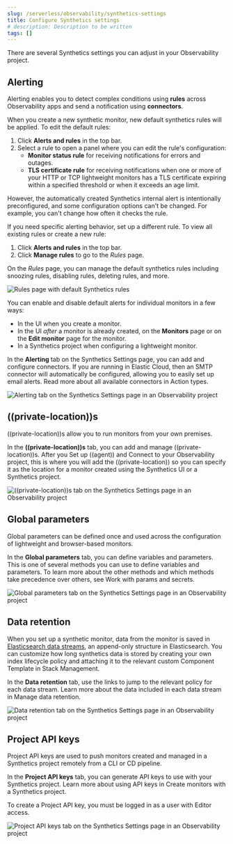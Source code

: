 ```yaml
---
slug: /serverless/observability/synthetics-settings
title: Configure Synthetics settings
# description: Description to be written
tags: []
---
```


<p><DocBadge template="technical preview" /></p>

<div id="synthetics-settings"></div>

There are several Synthetics settings you can adjust in your Observability project.

<div id="synthetics-settings-alerting"></div>

## Alerting

Alerting enables you to detect complex conditions using **rules** across Observability apps
and send a notification using **connectors**.

When you create a new synthetic monitor, new default synthetics rules will be applied.
To edit the default rules:

1. Click **Alerts and rules** in the top bar.
1. Select a rule to open a panel where you can edit the rule's configuration:
    * **Monitor status rule** for receiving notifications for errors and outages.
    * **TLS certificate rule** for receiving notifications when one or more of your HTTP or TCP
        lightweight monitors has a TLS certificate expiring within a specified threshold or when
        it exceeds an age limit.

However, the automatically created Synthetics internal alert is intentionally preconfigured,
and some configuration options can't be changed.
For example, you can't change how often it checks the rule.

If you need specific alerting behavior, set up a different rule.
To view all existing rules or create a new rule:

1. Click **Alerts and rules** in the top bar.
1. Click **Manage rules** to go to the _Rules_ page.

On the _Rules_ page, you can manage the default synthetics rules including snoozing rules,
disabling rules, deleting rules, and more.

![Rules page with default Synthetics rules](../images/synthetics-settings-disable-default-rules.png)

<DocCallOut title="Note">

You can enable and disable default alerts for individual monitors in a few ways:

* In the UI when you <DocLink slug="/serverless/observability/synthetics-get-started-ui">create a monitor</DocLink>.
* In the UI _after_ a monitor is already created, on the **Monitors** page
    or on the **Edit monitor** page for the monitor.
* In a Synthetics project when <DocLink slug="/serverless/observability/synthetics-lightweight">configuring a lightweight monitor</DocLink>.

</DocCallOut>

In the **Alerting** tab on the Synthetics Settings page, you can add and configure connectors.
If you are running in Elastic Cloud, then an SMTP connector will automatically be configured,
allowing you to easily set up email alerts.
Read more about all available connectors in <DocLink slug="/serverless/observability/create-anomaly-alert-rule" section="action-types">Action types</DocLink>.

![Alerting tab on the Synthetics Settings page in an Observability project](../images/synthetics-settings-alerting.png)

<div id="synthetics-settings-private-locations"></div>

## ((private-location))s

((private-location))s allow you to run monitors from your own premises.

In the **((private-location))s** tab, you can add and manage ((private-location))s.
After you <DocLink slug="/serverless/observability/synthetics-private-location" section="set-up-agent">Set up ((agent))</DocLink> and <DocLink slug="/serverless/observability/synthetics-private-location" section="connect-to-your-observability-project">Connect to your Observability project</DocLink>,
this is where you will add the ((private-location)) so you can specify it as the location for
a monitor created using the Synthetics UI or a Synthetics project.

![((private-location))s tab on the Synthetics Settings page in an Observability project](../images/synthetics-settings-private-locations.png)

<div id="synthetics-settings-global-parameters"></div>

## Global parameters

Global parameters can be defined once and used across the configuration of lightweight and browser-based monitors.

In the **Global parameters** tab, you can define variables and parameters.
This is one of several methods you can use to define variables and parameters.
To learn more about the other methods and which methods take precedence over others, see <DocLink slug="/serverless/observability/synthetics-params-secrets">Work with params and secrets</DocLink>.

![Global parameters tab on the Synthetics Settings page in an Observability project](../images/synthetics-settings-global-parameters.png)

<div id="synthetics-settings-data-retention"></div>

## Data retention

When you set up a synthetic monitor, data from the monitor is saved in [Elasticsearch data streams](((ref))/data-streams.html),
an append-only structure in Elasticsearch.
You can customize how long synthetics data is stored by creating your own index lifecycle policy
and attaching it to the relevant custom Component Template in Stack Management.

In the **Data retention** tab, use the links to jump to the relevant policy for each data stream.
Learn more about the data included in each data stream in <DocLink slug="/serverless/observability/synthetics-manage-retention">Manage data retention</DocLink>.

![Data retention tab on the Synthetics Settings page in an Observability project](../images/synthetics-settings-data-retention.png)

<div id="synthetics-settings-api-keys"></div>

## Project API keys

Project API keys are used to push monitors created and managed in a Synthetics project remotely from a CLI or CD pipeline.

In the **Project API keys** tab, you can generate API keys to use with your Synthetics project.
Learn more about using API keys in <DocLink slug="/serverless/observability/synthetics-get-started-project">Create monitors with a Synthetics project</DocLink>.

<DocCallOut title="Important" color="warning">

To create a Project API key, you must be logged in as a user with
<DocLink slug="/serverless/observability/synthetics-feature-roles">Editor</DocLink> access.

</DocCallOut>

![Project API keys tab on the Synthetics Settings page in an Observability project](../images/synthetics-settings-api-keys.png)
